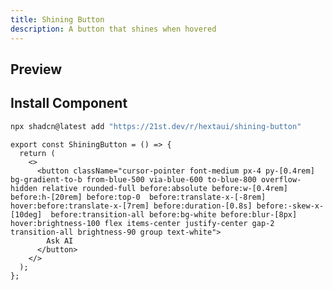 ```yaml
---
title: Shining Button
description: A button that shines when hovered
---
```



## Preview

<PreviewContainer>
  <ShiningButton />
</PreviewContainer>

## Install Component

```bash tab="CLI" title="NPM"
npx shadcn@latest add "https://21st.dev/r/hextaui/shining-button"
```

```tsx title="ShiningButton.tsx" tab="Manually"
export const ShiningButton = () => {
  return (
    <>
      <button className="cursor-pointer font-medium px-4 py-[0.4rem] bg-gradient-to-b from-blue-500 via-blue-600 to-blue-800 overflow-hidden relative rounded-full before:absolute before:w-[0.4rem] before:h-[20rem] before:top-0  before:translate-x-[-8rem] hover:before:translate-x-[7rem] before:duration-[0.8s] before:-skew-x-[10deg]  before:transition-all before:bg-white before:blur-[8px] hover:brightness-100 flex items-center justify-center gap-2 transition-all brightness-90 group text-white">
        Ask AI
      </button>
    </>
  );
};
```
